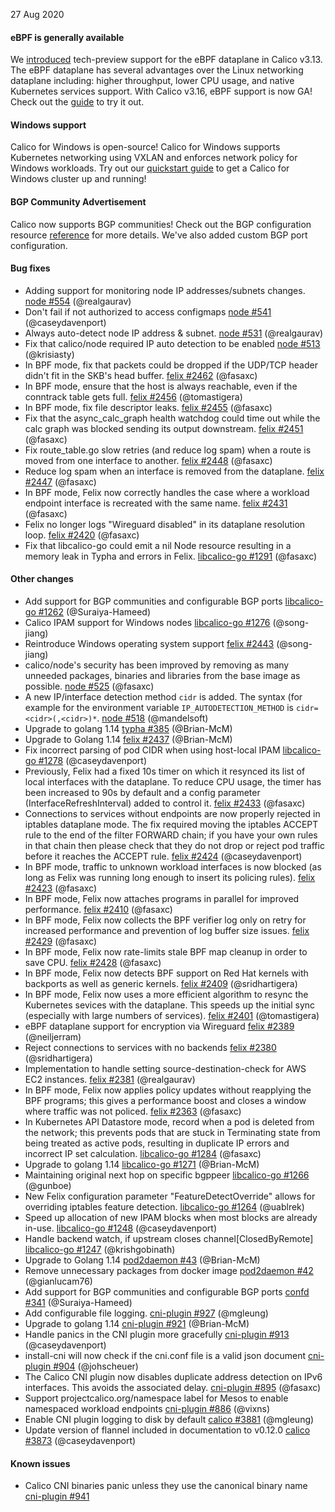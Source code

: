 27 Aug 2020

#### eBPF is generally available

We [introduced](https://www.projectcalico.org/introducing-the-calico-ebpf-dataplane/) tech-preview support for the eBPF dataplane in Calico v3.13. The eBPF dataplane has several advantages over the Linux networking dataplane including: higher throughput, lower CPU usage, and native Kubernetes services support. With Calico v3.16, eBPF support is now GA! Check out the [guide](../../../calico-enterprise/maintenance/enabling-bpf.mdx) to try it out.

#### Windows support

Calico for Windows is open-source! Calico for Windows supports Kubernetes networking using VXLAN and enforces network policy for Windows workloads. Try out our [quickstart guide](/windows-calico/quickstart) to get a Calico for Windows cluster up and running! 
 
#### BGP Community Advertisement

Calico now supports BGP communities! Check out the BGP configuration resource [reference](../../../calico-enterprise/reference/resources/bgpconfig.mdx#communities) for more details. We've also added custom BGP port configuration.

#### Bug fixes

 - Adding support for monitoring node IP addresses/subnets changes. [node #554](https://github.com/projectcalico/node/pull/554) (@realgaurav)
 - Don't fail if not authorized to access configmaps [node #541](https://github.com/projectcalico/node/pull/541) (@caseydavenport)
 - Always auto-detect node IP address & subnet. [node #531](https://github.com/projectcalico/node/pull/531) (@realgaurav)
 - Fix that calico/node required IP auto detection to be enabled [node #513](https://github.com/projectcalico/node/pull/513) (@krisiasty)
 - In BPF mode, fix that packets could be dropped if the UDP/TCP header didn't fit in the SKB's head buffer. [felix #2462](https://github.com/projectcalico/felix/pull/2462) (@fasaxc)
 - In BPF mode, ensure that the host is always reachable, even if the conntrack table gets full. [felix #2456](https://github.com/projectcalico/felix/pull/2456) (@tomastigera)
 - In BPF mode, fix file descriptor leaks. [felix #2455](https://github.com/projectcalico/felix/pull/2455) (@fasaxc)
 - Fix that the async_calc_graph health watchdog could time out while the calc graph was blocked sending its output downstream. [felix #2451](https://github.com/projectcalico/felix/pull/2451) (@fasaxc)
 - Fix route_table.go slow retries (and reduce log spam) when a route is moved from one interface to another. [felix #2448](https://github.com/projectcalico/felix/pull/2448) (@fasaxc)
 - Reduce log spam when an interface is removed from the dataplane. [felix #2447](https://github.com/projectcalico/felix/pull/2447) (@fasaxc)
 - In BPF mode, Felix now correctly handles the case where a workload endpoint interface is recreated with the same name. [felix #2431](https://github.com/projectcalico/felix/pull/2431) (@fasaxc)
 - Felix no longer logs "Wireguard disabled" in its dataplane resolution loop. [felix #2420](https://github.com/projectcalico/felix/pull/2420) (@fasaxc)
 - Fix that libcalico-go could emit a nil Node resource resulting in a memory leak in Typha and errors in Felix. [libcalico-go #1291](https://github.com/projectcalico/libcalico-go/pull/1291) (@fasaxc)

#### Other changes

 - Add support for BGP communities and configurable BGP ports [libcalico-go #1262](https://github.com/projectcalico/libcalico-go/pull/1262) (@Suraiya-Hameed)
 - Calico IPAM support for Windows nodes [libcalico-go #1276](https://github.com/projectcalico/libcalico-go/pull/1276) (@song-jiang)
 - Reintroduce Windows operating system support [felix #2443](https://github.com/projectcalico/felix/pull/2443) (@song-jiang)
 - calico/node's security has been improved by removing as many unneeded packages, binaries and libraries from the base image as possible. [node #525](https://github.com/projectcalico/node/pull/525) (@fasaxc)
 - A new IP/interface detection method `cidr` is added. The syntax (for example for the environment variable `IP_AUTODETECTION_METHOD` is `cidr=<cidr>(,<cidr>)*`. [node #518](https://github.com/projectcalico/node/pull/518) (@mandelsoft)
 - Upgrade to golang 1.14 [typha #385](https://github.com/projectcalico/typha/pull/385) (@Brian-McM)
 - Upgrade to Golang 1.14 [felix #2437](https://github.com/projectcalico/felix/pull/2437) (@Brian-McM)
 - Fix incorrect parsing of pod CIDR when using host-local IPAM [libcalico-go #1278](https://github.com/projectcalico/libcalico-go/pull/1278) (@caseydavenport)
 - Previously, Felix had a fixed 10s timer on which it resynced its list of local interfaces with the dataplane.  To reduce CPU usage, the timer has been increased to 90s by default and a config parameter (InterfaceRefreshInterval) added to control it. [felix #2433](https://github.com/projectcalico/felix/pull/2433) (@fasaxc)
 - Connections to services without endpoints are now properly rejected in iptables dataplane mode.  The fix required moving the iptables ACCEPT rule to the end of the filter FORWARD chain; if you have your own rules in that chain then please check that they do not drop or reject pod traffic before it reaches the ACCEPT rule. [felix #2424](https://github.com/projectcalico/felix/pull/2424) (@caseydavenport)
 - In BPF mode, traffic to unknown workload interfaces is now blocked (as long as Felix was running long enough to insert its policing rules). [felix #2423](https://github.com/projectcalico/felix/pull/2423) (@fasaxc)
 - In BPF mode, Felix now attaches programs in parallel for improved performance. [felix #2410](https://github.com/projectcalico/felix/pull/2410) (@fasaxc)
 - In BPF mode, Felix now collects the BPF verifier log only on retry for increased performance and prevention of log buffer size issues. [felix #2429](https://github.com/projectcalico/felix/pull/2429) (@fasaxc)
 - In BPF mode, Felix now rate-limits stale BPF map cleanup in order to save CPU. [felix #2428](https://github.com/projectcalico/felix/pull/2428) (@fasaxc)
 - In BPF mode, Felix now detects BPF support on Red Hat kernels with backports as well as generic kernels. [felix #2409](https://github.com/projectcalico/felix/pull/2409) (@sridhartigera)
 - In BPF mode, Felix now uses a more efficient algorithm to resync the Kubernetes sevices with the dataplane.  This speeds up the initial sync (especially with large numbers of services). [felix #2401](https://github.com/projectcalico/felix/pull/2401) (@tomastigera)
 - eBPF dataplane support for encryption via Wireguard [felix #2389](https://github.com/projectcalico/felix/pull/2389) (@neiljerram)
 - Reject connections to services with no backends [felix #2380](https://github.com/projectcalico/felix/pull/2380) (@sridhartigera)
 - Implementation to handle setting source-destination-check for AWS EC2 instances. [felix #2381](https://github.com/projectcalico/felix/pull/2381) (@realgaurav)
 - In BPF mode, Felix now applies policy updates without reapplying the BPF programs; this gives a performance boost and closes a window where traffic was not policed. [felix #2363](https://github.com/projectcalico/felix/pull/2363) (@fasaxc)
 - In Kubernetes API Datastore mode, record when a pod is deleted from the network; this prevents pods that are stuck in Terminating state from being treated as active pods, resulting in duplicate IP errors and incorrect IP set calculation. [libcalico-go #1284](https://github.com/projectcalico/libcalico-go/pull/1284) (@fasaxc)
 - Upgrade to golang 1.14 [libcalico-go #1271](https://github.com/projectcalico/libcalico-go/pull/1271) (@Brian-McM)
 - Maintaining original next hop on specific bgppeer [libcalico-go #1266](https://github.com/projectcalico/libcalico-go/pull/1266) (@gunboe)
 - New Felix configuration parameter "FeatureDetectOverride" allows for overriding iptables feature detection. [libcalico-go #1264](https://github.com/projectcalico/libcalico-go/pull/1264) (@uablrek)
 - Speed up allocation of new IPAM blocks when most blocks are already in-use. [libcalico-go #1248](https://github.com/projectcalico/libcalico-go/pull/1248) (@caseydavenport)
 - Handle backend watch, if upstream closes channel[ClosedByRemote] [libcalico-go #1247](https://github.com/projectcalico/libcalico-go/pull/1247) (@krishgobinath)
 - Upgrade to Golang 1.14 [pod2daemon #43](https://github.com/projectcalico/pod2daemon/pull/43) (@Brian-McM)
 - Remove unnecessary packages from docker image [pod2daemon #42](https://github.com/projectcalico/pod2daemon/pull/42) (@gianlucam76)
 - Add support for BGP communities and configurable BGP ports [confd #341](https://github.com/projectcalico/confd/pull/341) (@Suraiya-Hameed)
 - Add configurable file logging. [cni-plugin #927](https://github.com/projectcalico/cni-plugin/pull/927) (@mgleung)
 - Upgrade to golang 1.14 [cni-plugin #921](https://github.com/projectcalico/cni-plugin/pull/921) (@Brian-McM)
 - Handle panics in the CNI plugin more gracefully [cni-plugin #913](https://github.com/projectcalico/cni-plugin/pull/913) (@caseydavenport)
 - install-cni will now check if the cni.conf file is a valid json document [cni-plugin #904](https://github.com/projectcalico/cni-plugin/pull/904) (@johscheuer)
 - The Calico CNI plugin now disables duplicate address detection on IPv6 interfaces.  This avoids the associated delay. [cni-plugin #895](https://github.com/projectcalico/cni-plugin/pull/895) (@fasaxc)
 - Support projectcalico.org/namespace label for Mesos to enable namespaced workload endpoints [cni-plugin #886](https://github.com/projectcalico/cni-plugin/pull/886) (@vixns)
 - Enable CNI plugin logging to disk by default [calico #3881](https://github.com/projectcalico/calico/pull/3881) (@mgleung)
 - Update version of flannel included in documentation to v0.12.0 [calico #3873](https://github.com/projectcalico/calico/pull/3873) (@caseydavenport)

#### Known issues

- Calico CNI binaries panic unless they use the canonical binary name [cni-plugin #941](https://github.com/projectcalico/cni-plugin/issues/941)
